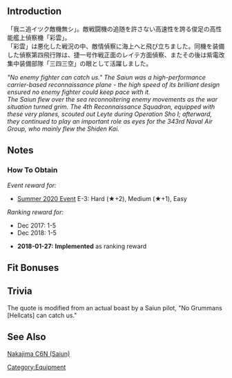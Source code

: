 {{EquipmentInfo|273}}

==Introduction==
「我ニ追イツク敵機無シ」。敵戦闘機の追随を許さない高速性を誇る俊足の高性能艦上偵察機「彩雲」。<br>
「彩雲」は悪化した戦況の中、敵情偵察に海上へと飛び立ちました。同機を装備した偵察第四飛行隊は、捷一号作戦正面のレイテ方面偵察、またその後は紫電改集中装備部隊「三四三空」の眼として活躍しました。

''"No enemy fighter can catch us." The Saiun was a high-performance carrier-based reconnaissance plane - the high speed of its brilliant design ensured no enemy fighter could keep pace with it. <br>
The Saiun flew over the sea reconnoitering enemy movements as the war situation turned grim. The 4th Reconnaissance Squadron, equipped with these very planes, scouted out Leyte during Operation Sho I; afterward, they continued to play an important role as eyes for the 343rd Naval Air Group, who mainly flew the Shiden Kai.''

==Notes==
<div class="mw-collapsible"><h3>How To Obtain</h3>
<div class="mw-collapsible-content">
''Event reward for:''
* [[Summer 2020 Event]] E-3: Hard (★+2), Medium (★+1), Easy

''Ranking reward for:''
* Dec 2017: 1-5
* Dec 2018: 1-5

</div></div>


<div class="mw-collapsible><h3>Updates History</h3>
<div class="mw-collapsible-content>
* '''2018-01-27:''' '''Implemented''' as ranking reward
</div></div>

==Fit Bonuses==
{{:Saiun (4th Recon Squad)/Bonuses}}

==Trivia==
The quote is modified from an actual boast by a Saiun pilot, "No Grummans [Hellcats] can catch us." 

==See Also==
[https://en.wikipedia.org/wiki/Nakajima_C6N Nakajima C6N (Saiun)]
{{Equipmentlist}}
[[Category:Equipment]]